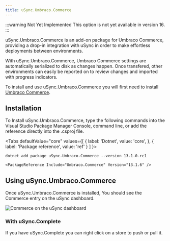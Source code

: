 ```yaml
---
title: uSync.Umbraco.Commerce
---
```


:::warning Not Yet Implemented
This option is not yet available in version 16.
:::

uSync.Umbraco.Commerce is an add-on package for Umbraco Commerce, providing a drop-in integration with uSync in order to make effortless deployments between environments.

With uSync.Umbraco.Commerce, Umbraco Commerce settings are automatically serialized to disk as changes happen. Once transfered, other environments can easily be reported on to review changes and imported with progress indicators.

To install and use uSync.Umbraco.Commerce you will first need to install [Umbraco Commerce](https://umbraco.com/products/add-ons/commerce/). 

## Installation

To Install uSync.Umbraco.Commerce, type the following commands into the Visual Studio Package Manager Console, command line, or add the reference directly into the .csproj file.


<Tabs
  defaultValue="core"
  values={[
    { label: 'Dotnet', value: 'core', },
    { label: 'Package reference', value: 'ref' }
  ]
}>

<TabItem value="core">

```cli
dotnet add package uSync.Umbraco.Commerce --version 13.1.0-rc1
```

</TabItem>
<TabItem value="ref">

```cli
<PackageReference Include="Umbraco.Commerce" Version="13.1.6" />
```

</TabItem>
</Tabs>

## Using uSync.Umbraco.Commerce

Once uSync.Umbraco.Commerce is installed, You should see the Commerce entry on the uSync dashboard.


![Commerce on the uSync dashboard](comDash.png)

### With uSync.Complete

If you have uSync.Complete you can right click on a store to push or pull it. 




